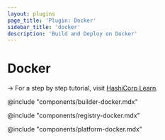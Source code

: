 ```yaml
---
layout: plugins
page_title: 'Plugin: Docker'
sidebar_title: 'docker'
description: 'Build and Deploy on Docker'
---
```


# Docker

-> For a step by step tutorial, visit [HashiCorp
Learn](https://learn.hashicorp.com/collections/waypoint/get-started).

@include "components/builder-docker.mdx"

@include "components/registry-docker.mdx"

@include "components/platform-docker.mdx"
